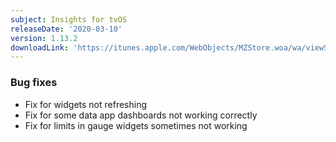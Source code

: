 ```yaml
---
subject: Insights for tvOS
releaseDate: '2020-03-10'
version: 1.13.2
downloadLink: 'https://itunes.apple.com/WebObjects/MZStore.woa/wa/viewSoftware?id=1098396112&mt=8'
---
```


### Bug fixes

* Fix for widgets not refreshing
* Fix for some data app dashboards not working correctly
* Fix for limits in gauge widgets sometimes not working

